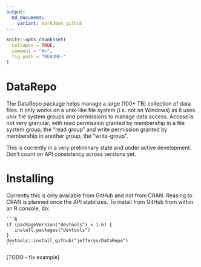 ```yaml
---
output:
  md_document:
    variant: markdown_github
---
```


<!-- README.md is generated from README.Rmd. Please edit that file -->

```r
knitr::opts_chunk$set(
  collapse = TRUE,
  comment = "#>",
  fig.path = "README-"
)
```

# DataRepo

The DataRepo package helps manage a large (100+ TB) collection of data files. It
only works on a unix-like file system (i.e. not on Windows) as it uses unix file
system groups and permissions to manage data access. Access is not very
granular, with read permission granted by membership in a file system group, the
"read group" and write permission granted by membership in another group, the
"write-group".

This is currently in a very preliminary state and under active development.
Don't count on API consistency across versions yet.

# Installing

Currently this is only available from GitHub and not from CRAN. Reasing to CRAN
is planned once the API stabilizes. To install from GitHub from within an R
console, do:

    ```R
    if (packageVersion("devtools") < 1.6) {
       install.packages("devtools")
    }
    devtools::install_github("jefferys/DataRepo")
    ```

[TODO - fix example]
